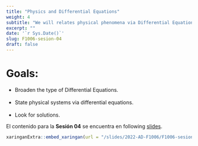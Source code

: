 ```yaml
---
title: "Physics and Differential Equations"
weight: 4
subtitle: "We will relates physical phenomena via Differential Equations."
excerpt: ""
date: '`r Sys.Date()`'
slug: F1006-sesion-04
draft: false
---
```


# Goals:

 * Broaden the type of Differential Equations. <br/><br/>
 * State physical systems via differential equations. <br/><br/>
 * Look for solutions.

El contenido para la **Sesión 04** se encuentra en following [slides](/slides/2022-AD-F1006/F1006-sesion-04).

```r
xaringanExtra::embed_xaringan(url = "/slides/2022-AD-F1006/F1006-sesion-04", ratio = "4:3")
```